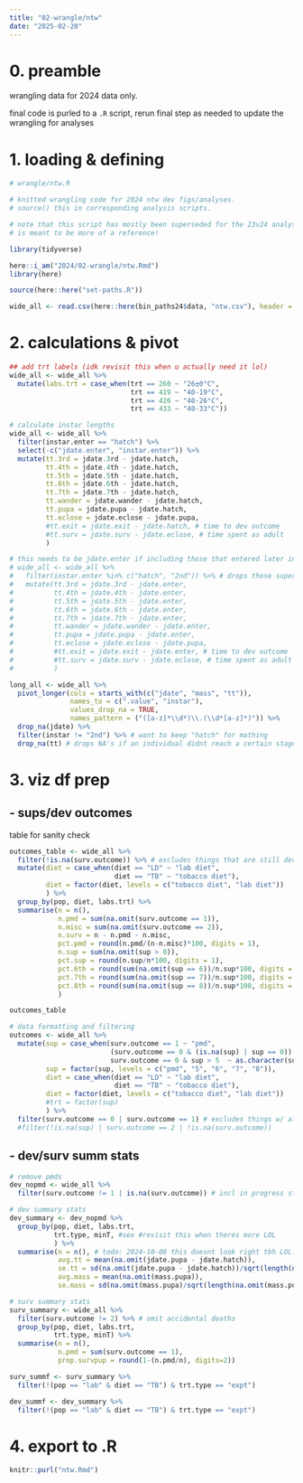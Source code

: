 ```yaml
---
title: "02-wrangle/ntw"
date: "2025-02-20"
---
```


# 0. preamble

wrangling data for 2024 data only.

final code is purled to a `.R` script, rerun final step as needed to update the wrangling for analyses

# 1. loading & defining

```r
# wrangle/ntw.R

# knitted wrangling code for 2024 ntw dev figs/analyses.
# source() this in corresponding analysis scripts.

# note that this script has mostly been superseded for the 23v24 analyses and
# is meant to be more of a reference!
```

```r
library(tidyverse)

here::i_am("2024/02-wrangle/ntw.Rmd")
library(here)

source(here::here("set-paths.R"))
```

```r
wide_all <- read.csv(here::here(bin_paths24$data, "ntw.csv"), header = TRUE)
```

# 2. calculations & pivot

```r
## add trt labels (idk revisit this when u actually need it lol)
wide_all <- wide_all %>%
  mutate(labs.trt = case_when(trt == 260 ~ "26±0°C",
                              trt == 419 ~ "40-19°C",
                              trt == 426 ~ "40-26°C",
                              trt == 433 ~ "40-33°C"))

# calculate instar lengths
wide_all <- wide_all %>%
  filter(instar.enter == "hatch") %>%
  select(-c("jdate.enter", "instar.enter")) %>%
  mutate(tt.3rd = jdate.3rd - jdate.hatch,
         tt.4th = jdate.4th - jdate.hatch,
         tt.5th = jdate.5th - jdate.hatch,
         tt.6th = jdate.6th - jdate.hatch,
         tt.7th = jdate.7th - jdate.hatch,
         tt.wander = jdate.wander - jdate.hatch,
         tt.pupa = jdate.pupa - jdate.hatch,
         tt.eclose = jdate.eclose - jdate.pupa,
         #tt.exit = jdate.exit - jdate.hatch, # time to dev outcome
         #tt.surv = jdate.surv - jdate.eclose, # time spent as adult
         )

# this needs to be jdate.enter if including those that entered later in the expt?
# wide_all <- wide_all %>%
#   filter(instar.enter %in% c("hatch", "2nd")) %>% # drops those super late entered things
#   mutate(tt.3rd = jdate.3rd - jdate.enter,
#          tt.4th = jdate.4th - jdate.enter,
#          tt.5th = jdate.5th - jdate.enter,
#          tt.6th = jdate.6th - jdate.enter,
#          tt.7th = jdate.7th - jdate.enter,
#          tt.wander = jdate.wander - jdate.enter,
#          tt.pupa = jdate.pupa - jdate.enter,
#          tt.eclose = jdate.eclose - jdate.pupa,
#          #tt.exit = jdate.exit - jdate.enter, # time to dev outcome
#          #tt.surv = jdate.surv - jdate.eclose, # time spent as adult
#          )
```

```r
long_all <- wide_all %>%
  pivot_longer(cols = starts_with(c("jdate", "mass", "tt")),
               names_to = c(".value", "instar"),
               values_drop_na = TRUE,
               names_pattern = ("([a-z]*\\d*)\\.(\\d*[a-z]*)")) %>%
  drop_na(jdate) %>%
  filter(instar != "2nd") %>% # want to keep "hatch" for mathing
  drop_na(tt) # drops NA's if an individual didnt reach a certain stage
```

# 3. viz df prep

## - sups/dev outcomes

table for sanity check

```r
outcomes_table <- wide_all %>%
  filter(!is.na(surv.outcome)) %>% # excludes things that are still developing
  mutate(diet = case_when(diet == "LD" ~ "lab diet",
                          diet == "TB" ~ "tobacco diet"),
         diet = factor(diet, levels = c("tobacco diet", "lab diet"))
         ) %>%
  group_by(pop, diet, labs.trt) %>%
  summarise(n = n(),
            n.pmd = sum(na.omit(surv.outcome == 1)),
            n.misc = sum(na.omit(surv.outcome == 2)),
            n.surv = n - n.pmd - n.misc,
            pct.pmd = round(n.pmd/(n-n.misc)*100, digits = 1),
            n.sup = sum(na.omit(sup > 0)),
            pct.sup = round(n.sup/n*100, digits = 1),
            pct.6th = round(sum(na.omit(sup == 6))/n.sup*100, digits = 1),
            pct.7th = round(sum(na.omit(sup == 7))/n.sup*100, digits = 1),
            pct.8th = round(sum(na.omit(sup == 8))/n.sup*100, digits = 1)
            )

outcomes_table
```

```r
# data formatting and filtering
outcomes <- wide_all %>%
  mutate(sup = case_when(surv.outcome == 1 ~ "pmd",
                         (surv.outcome == 0 & (is.na(sup) | sup == 0)) ~ "5",
                         surv.outcome == 0 & sup > 5  ~ as.character(sup)),
         sup = factor(sup, levels = c("pmd", "5", "6", "7", "8")),
         diet = case_when(diet == "LD" ~ "lab diet",
                          diet == "TB" ~ "tobacco diet"),
         diet = factor(diet, levels = c("tobacco diet", "lab diet"))
         #trt = factor(sup)
         ) %>%
  filter(surv.outcome == 0 | surv.outcome == 1) # excludes things w/ alt deaths/bugs still developing
  #filter(!is.na(sup) | surv.outcome == 2 | !is.na(surv.outcome)) 
```

## - dev/surv summ stats

```r
# remove pmds
dev_nopmd <- wide_all %>%
  filter(surv.outcome != 1 | is.na(surv.outcome)) # incl in progress stuff

# dev summary stats
dev_summary <- dev_nopmd %>%
  group_by(pop, diet, labs.trt, 
           trt.type, minT, #sex #revisit this when theres more LOL
           ) %>%
  summarise(n = n(), # todo: 2024-10-08 this doesnt look right tbh LOL... maybe bc of the in-progress ones?
            avg.tt = mean(na.omit(jdate.pupa - jdate.hatch)),
            se.tt = sd(na.omit(jdate.pupa - jdate.hatch))/sqrt(length(na.omit(jdate.pupa - jdate.hatch))),
            avg.mass = mean(na.omit(mass.pupa)),
            se.mass = sd(na.omit(mass.pupa)/sqrt(length(na.omit(mass.pupa)))))

# surv summary stats
surv_summary <- wide_all %>%
  filter(surv.outcome != 2) %>% # omit accidental deaths
  group_by(pop, diet, labs.trt, 
           trt.type, minT) %>%
  summarise(n = n(),
            n.pmd = sum(surv.outcome == 1), 
            prop.survpup = round(1-(n.pmd/n), digits=2))
```

```r
surv_summf <- surv_summary %>%
  filter(!(pop == "lab" & diet == "TB") & trt.type == "expt")

dev_summf <- dev_summary %>%
  filter(!(pop == "lab" & diet == "TB") & trt.type == "expt")
```

# 4. export to .R

```r
knitr::purl("ntw.Rmd")
```

